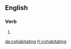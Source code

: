 ==English==

===Verb===
{{head|en|present participle}}

# {{present participle of|cohabitate|lang=en|nocat=1}}

[[de:cohabitating]]
[[fr:cohabitating]]